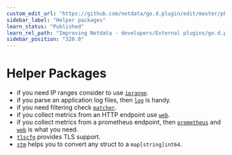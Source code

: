 ```yaml
---
custom_edit_url: "https://github.com/netdata/go.d.plugin/edit/master/pkg/README.md"
sidebar_label: "Helper packages"
learn_status: "Published"
learn_rel_path: "Improving Netdata - developers/External plugins/go.d.plugin/Helper Packages"
sidebar_position: "320.0"
---
```



# Helper Packages

- if you need IP ranges consider to
  use [`iprange`](/docs/improving-netdata---developers/external-plugins/go.d.plugin/helper-packages/iprange).
- if you parse an application log files, then [`log`](https://github.com/netdata/go.d.plugin/tree/master/pkg/logs) is
  handy.
- if you need filtering
  check [`matcher`](/docs/improving-netdata---developers/external-plugins/go.d.plugin/helper-packages/matcher).
- if you collect metrics from an HTTP endpoint use [`web`](https://github.com/netdata/go.d.plugin/tree/master/pkg/web).
- if you collect metrics from a prometheus endpoint,
  then [`prometheus`](https://github.com/netdata/go.d.plugin/tree/master/pkg/prometheus)
  and [`web`](/docs/improving-netdata---developers/external-plugins/go.d.plugin/helper-packages/web) is what you need.
- [`tlscfg`](/docs/improving-netdata---developers/external-plugins/go.d.plugin/helper-packages/tlscfg) provides TLS support.
- [`stm`](/docs/improving-netdata---developers/external-plugins/go.d.plugin/helper-packages/stm) helps you to convert any struct to a `map[string]int64`.
